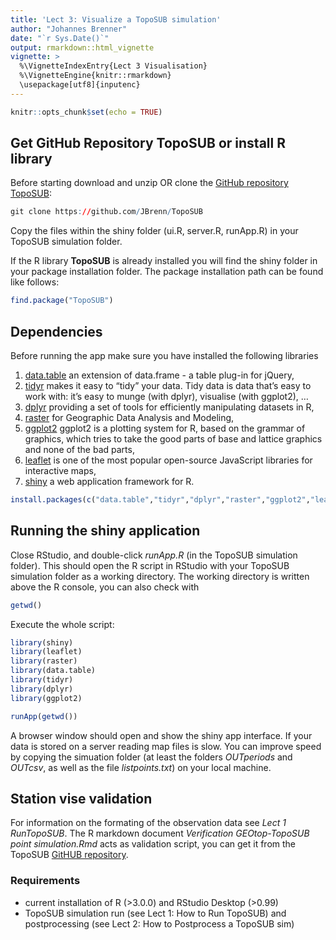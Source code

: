 ```yaml
---
title: 'Lect 3: Visualize a TopoSUB simulation'
author: "Johannes Brenner"
date: "`r Sys.Date()`"
output: rmarkdown::html_vignette
vignette: >
  %\VignetteIndexEntry{Lect 3 Visualisation}
  %\VignetteEngine{knitr::rmarkdown}
  \usepackage[utf8]{inputenc}
---
```


```r
knitr::opts_chunk$set(echo = TRUE)
```

## Get GitHub Repository TopoSUB or install R library

Before starting download and unzip OR clone the [GitHub repository TopoSUB](https://github.com/JBrenn/TopoSUB):

```r
git clone https://github.com/JBrenn/TopoSUB
```

Copy the files within the shiny folder (ui.R, server.R, runApp.R) in your TopoSUB simulation folder.

If the R library __TopoSUB__ is already installed you will find the shiny folder in your package installation folder. The package installation path can be found like follows:

```r

find.package("TopoSUB")

```

## Dependencies

Before running the app make sure you have installed the following libraries

1. [data.table](https://cran.r-project.org/web/packages/data.table/index.html) an extension of data.frame - a table plug-in for jQuery,
2. [tidyr](https://blog.rstudio.org/2014/07/22/introducing-tidyr/) makes it easy to “tidy” your data. Tidy data is data that’s easy to work with: it’s easy to munge (with dplyr), visualise (with ggplot2), ...
3. [dplyr](https://blog.rstudio.org/2014/01/17/introducing-dplyr/) providing a set of tools for efficiently manipulating datasets in R,
4. [raster](https://cran.r-project.org/web/packages/raster/index.html) for Geographic Data Analysis and Modeling,
5. [ggplot2](http://ggplot2.org/) ggplot2 is a plotting system for R, based on the grammar of graphics, which tries to take the good parts of base and lattice graphics and none of the bad parts, 
6. [leaflet](http://leafletjs.com/) is one of the most popular open-source JavaScript libraries for interactive maps,
7. [shiny](http://shiny.rstudio.com/) a web application framework for R.

```r

install.packages(c("data.table","tidyr","dplyr","raster","ggplot2","leaflet","shiny"))

```

## Running the shiny application 

Close RStudio, and double-click _runApp.R_ (in the TopoSUB simulation folder). This should open the R script in RStudio with your TopoSUB simulation folder as a working directory. The working directory is written above the R console, you can also check with

```r

getwd()

```

Execute the whole script: 

```r

library(shiny)
library(leaflet)
library(raster)
library(data.table)
library(tidyr)
library(dplyr)
library(ggplot2)

runApp(getwd())

```

A browser window should open and show the shiny app interface. If your data is stored on a server reading map files is slow. You can improve speed by copying the simuation folder (at least the folders _OUTperiods_ and _OUTcsv_, as well as the file _listpoints.txt_) on your local machine.

## Station vise validation

For information on the formating of the observation data see _Lect 1 RunTopoSUB_. The R markdown document _Verification GEOtop-TopoSUB point simulation.Rmd_ acts as validation script, you can get it from the TopoSUB [GitHUB repository](https://github.com/JBrenn/TopoSUB).

### Requirements

* current installation of R (>3.0.0) and RStudio Desktop (>0.99)
* TopoSUB simulation run (see Lect 1: How to Run TopoSUB) and postprocessing (see Lect 2: How to Postprocess a TopoSUB sim)
